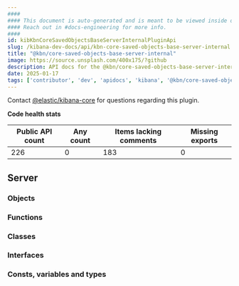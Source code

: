 ```yaml
---
####
#### This document is auto-generated and is meant to be viewed inside our experimental, new docs system.
#### Reach out in #docs-engineering for more info.
####
id: kibKbnCoreSavedObjectsBaseServerInternalPluginApi
slug: /kibana-dev-docs/api/kbn-core-saved-objects-base-server-internal
title: "@kbn/core-saved-objects-base-server-internal"
image: https://source.unsplash.com/400x175/?github
description: API docs for the @kbn/core-saved-objects-base-server-internal plugin
date: 2025-01-17
tags: ['contributor', 'dev', 'apidocs', 'kibana', '@kbn/core-saved-objects-base-server-internal']
---
```




Contact [@elastic/kibana-core](https://github.com/orgs/elastic/teams/kibana-core) for questions regarding this plugin.

**Code health stats**

| Public API count  | Any count | Items lacking comments | Missing exports |
|-------------------|-----------|------------------------|-----------------|
| 226 | 0 | 183 | 0 |

## Server

### Objects
<DocDefinitionList data={kbnCoreSavedObjectsBaseServerInternalObj.server.objects}/>

### Functions
<DocDefinitionList data={kbnCoreSavedObjectsBaseServerInternalObj.server.functions}/>

### Classes
<DocDefinitionList data={kbnCoreSavedObjectsBaseServerInternalObj.server.classes}/>

### Interfaces
<DocDefinitionList data={kbnCoreSavedObjectsBaseServerInternalObj.server.interfaces}/>

### Consts, variables and types
<DocDefinitionList data={kbnCoreSavedObjectsBaseServerInternalObj.server.misc}/>

